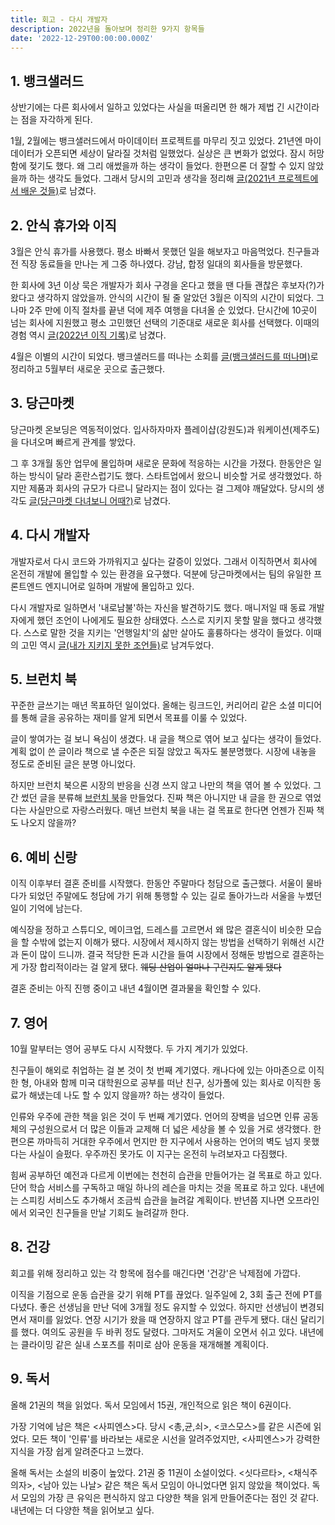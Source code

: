 ```yaml
---
title: 회고 - 다시 개발자
description: 2022년을 돌아보며 정리한 9가지 항목들
date: '2022-12-29T00:00:00.000Z'
---
```


## 1. 뱅크샐러드

상반기에는 다른 회사에서 일하고 있었다는 사실을 떠올리면 한 해가 제법 긴 시간이라는 점을 자각하게 된다.

1월, 2월에는 뱅크샐러드에서 마이데이터 프로젝트를 마무리 짓고 있었다. 21년엔 마이데이터가 오픈되면 세상이 달라질 것처럼 일했었다. 실상은 큰 변화가 없었다. 잠시 허망함에 젖기도 했다. 왜 그리 애썼을까 하는 생각이 들었다. 한편으론 더 잘할 수 있지 않았을까 하는 생각도 들었다. 그래서 당시의 고민과 생각을 정리해 [글(2021년 프로젝트에서 배운 것들)](/retrospection-2021)로 남겼다.

## 2. 안식 휴가와 이직

3월은 안식 휴가를 사용했다. 평소 바빠서 못했던 일을 해보자고 마음먹었다. 친구들과 전 직장 동료들을 만나는 게 그중 하나였다. 강남, 합정 일대의 회사들을 방문했다.

한 회사에 3년 이상 묵은 개발자가 회사 구경을 온다고 했을 땐 다들 괜찮은 후보자(?)가 왔다고 생각하지 않았을까. 안식의 시간이 될 줄 알았던 3월은 이직의 시간이 되었다. 그나마 2주 만에 이직 절차를 끝낸 덕에 제주 여행을 다녀올 순 있었다. 단시간에 10곳이 넘는 회사에 지원했고 평소 고민했던 선택의 기준대로 새로운 회사를 선택했다. 이때의 경험 역시 [글(2022년 이직 기록)](/record-of-change-jobs-in-2022)로 남겼다.

4월은 이별의 시간이 되었다. 뱅크샐러드를 떠나는 소회를 [글(뱅크샐러드를 떠나며)](/resignation-from-banksalad)로 정리하고 5월부터 새로운 곳으로 출근했다.

## 3. 당근마켓

당근마켓 온보딩은 역동적이었다. 입사하자마자 플레이샵(강원도)과 워케이션(제주도)을 다녀오며 빠르게 관계를 쌓았다.

그 후 3개월 동안 업무에 몰입하며 새로운 문화에 적응하는 시간을 가졌다. 한동안은 일하는 방식이 달라 혼란스럽기도 했다. 스타트업에서 왔으니 비슷할 거로 생각했었다. 하지만 제품과 회사의 규모가 다르니 달라지는 점이 있다는 걸 그제야 깨달았다. 당시의 생각도 [글(당근마켓 다녀보니 어때?)](/review-of-working-for-daangn)로 남겼다.

## 4. 다시 개발자

개발자로서 다시 코드와 가까워지고 싶다는 갈증이 있었다. 그래서 이직하면서 회사에 온전히 개발에 몰입할 수 있는 환경을 요구했다. 덕분에 당근마켓에서는 팀의 유일한 프론트엔드 엔지니어로 일하며 개발에 몰입하고 있다.

다시 개발자로 일하면서 '내로남불'하는 자신을 발견하기도 했다. 매니저일 때 동료 개발자에게 했던 조언이 나에게도 필요한 상태였다. 스스로 지키지 못할 말을 했다고 생각했다. 스스로 말한 것을 지키는 '언행일치'의 삶만 살아도 훌륭하다는 생각이 들었다. 이때의 고민 역시 [글(내가 지키지 못한 조언들)](/double-standard)로 남겨두었다.

## 5. 브런치 북

꾸준한 글쓰기는 매년 목표하던 일이었다. 올해는 링크드인, 커리어리 같은 소셜 미디어를 통해 글을 공유하는 재미를 알게 되면서 목표를 이룰 수 있었다.

글이 쌓여가는 걸 보니 욕심이 생겼다. 내 글을 책으로 엮어 보고 싶다는 생각이 들었다. 계획 없이 쓴 글이라 책으로 낼 수준은 되질 않았고 독자도 불분명했다. 시장에 내놓을 정도로 준비된 글은 분명 아니었다.

하지만 브런치 북으론 시장의 반응을 신경 쓰지 않고 나만의 책을 엮어 볼 수 있었다. 그간 썼던 글을 분류해 [브런치 북](https://brunch.co.kr/brunchbook/joeunonsoftware)을 만들었다. 진짜 책은 아니지만 내 글을 한 권으로 엮었다는 사실만으로 자랑스러웠다. 매년 브런치 북을 내는 걸 목표로 한다면 언젠가 진짜 책도 나오지 않을까?

## 6. 예비 신랑

이직 이후부터 결혼 준비를 시작했다. 한동안 주말마다 청담으로 출근했다. 서울이 물바다가 되었던 주말에도 청담에 가기 위해 통행할 수 있는 길로 돌아가느라 서울을 누볐던 일이 기억에 남는다.

예식장을 정하고 스튜디오, 메이크업, 드레스를 고르면서 왜 많은 결혼식이 비슷한 모습을 할 수밖에 없는지 이해가 됐다. 시장에서 제시하지 않는 방법을 선택하기 위해선 시간과 돈이 많이 드니까. 결국 적당한 돈과 시간을 들여 시장에서 정해둔 방법으로 결혼하는 게 가장 합리적이라는 걸 알게 됐다. ~~웨딩 산업이 얼마나 구린지도 알게 됐다~~

결혼 준비는 아직 진행 중이고 내년 4월이면 결과물을 확인할 수 있다.

## 7. 영어

10월 말부터는 영어 공부도 다시 시작했다. 두 가지 계기가 있었다.

친구들이 해외로 취업하는 걸 본 것이 첫 번째 계기였다. 캐나다에 있는 아마존으로 이직한 형, 아내와 함께 미국 대학원으로 공부를 떠난 친구, 싱가폴에 있는 회사로 이직한 동료가 해냈는데 나도 할 수 있지 않을까? 하는 생각이 들었다.

인류와 우주에 관한 책을 읽은 것이 두 번째 계기였다. 언어의 장벽을 넘으면 인류 공동체의 구성원으로서 더 많은 이들과 교제해 더 넓은 세상을 볼 수 있을 거로 생각했다. 한편으론 까마득히 거대한 우주에서 먼지만 한 지구에서 사용하는 언어의 벽도 넘지 못했다는 사실이 슬펐다. 우주까진 못가도 이 지구는 온전히 누려보자고 다짐했다.

힘써 공부하던 예전과 다르게 이번에는 천천히 습관을 만들어가는 걸 목표로 하고 있다. 단어 학습 서비스를 구독하고 매일 하나의 레슨을 마치는 것을 목표로 하고 있다. 내년에는 스피킹 서비스도 추가해서 조금씩 습관을 늘려갈 계획이다. 반년쯤 지나면 오프라인에서 외국인 친구들을 만날 기회도 늘려갈까 한다.

## 8. 건강

회고를 위해 정리하고 있는 각 항목에 점수를 매긴다면 '건강'은 낙제점에 가깝다.

이직을 기점으로 운동 습관을 갖기 위해 PT를 끊었다. 일주일에 2, 3회 출근 전에 PT를 다녔다. 좋은 선생님을 만난 덕에 3개월 정도 유지할 수 있었다. 하지만 선생님이 변경되면서 재미를 잃었다. 연장 시기가 왔을 때 연장하지 않고 PT를 관두게 됐다. 대신 달리기를 했다. 여의도 공원을 두 바퀴 정도 달렸다. 그마저도 겨울이 오면서 쉬고 있다. 내년에는 클라이밍 같은 실내 스포츠를 취미로 삼아 운동을 재개해볼 계획이다.

## 9. 독서

올해 21권의 책을 읽었다. 독서 모임에서 15권, 개인적으로 읽은 책이 6권이다.

가장 기억에 남은 책은 \<사피엔스\>다. 당시 \<총,균,쇠\>, \<코스모스\>를 같은 시즌에 읽었다. 모든 책이 '인류'를 바라보는 새로운 시선을 알려주었지만, \<사피엔스\>가 강력한 지식을 가장 쉽게 알려준다고 느꼈다.

올해 독서는 소설의 비중이 높았다. 21권 중 11권이 소설이었다. \<싯다르타\>, \<채식주의자\>, \<남아 있는 나날\> 같은 책은 독서 모임이 아니었다면 읽지 않았을 책이었다. 독서 모임의 가장 큰 유익은 편식하지 않고 다양한 책을 읽게 만들어준다는 점인 것 같다. 내년에는 더 다양한 책을 읽어보고 싶다.
